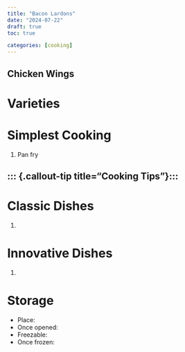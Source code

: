 ```yaml
---
title: "Bacon Lardons"
date: "2024-07-22"
draft: true
toc: true

categories: [cooking]
---
```




## Chicken Wings

# Varieties


# Simplest Cooking

1. Pan fry

::: {.callout-tip title="Cooking Tips"}:::
-

# Classic Dishes
 1.

# Innovative Dishes
1.

# Storage


- Place:
- Once opened:
- Freezable:
- Once frozen:


